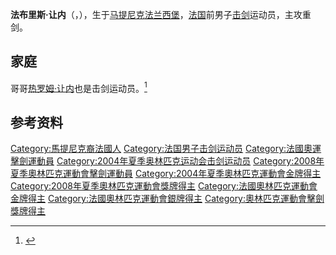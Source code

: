 {{MedalTableTop|Escrime championnat d'Europe Fabrice Jeannet 1.jpg|250px}}
{{MedalCountry|{{FRA}}}}
{{MedalSport | 男子[[擊劍|擊劍]]}}
{{MedalCompetition|[[奧林匹克運動會|奧林匹克運動會]]}}
{{MedalGold| [[2008年夏季奧林匹克運動會|2008年 北京]] | [[2008年夏季奧林匹克運動會擊劍比賽|重剑团体]]}}
{{MedalGold| [[2004年夏季奧林匹克運動會|2004年 雅典]] | [[2004年夏季奧林匹克運動會擊劍比賽|重剑团体]]}}
{{MedalSilver| [[2008年夏季奧林匹克運動會|2008年 北京]] | [[2008年夏季奧林匹克運動會擊劍比賽|重剑]]}}
{{MedalCompetition|[[世界劍擊錦標賽|世界劍擊錦標賽]]}}
{{MedalGold|[[2007年世界劍擊錦標賽|2007年 聖彼德堡]]|重剑团体}}
{{MedalGold|[[2006年世界劍擊錦標賽|2006年 都靈]]|重剑团体}}
{{MedalGold|[[2005年世界劍擊錦標賽|2005年 萊比錫]]|重剑团体}}
{{MedalGold|[[2003年世界劍擊錦標賽|2003年 哈瓦那]]|重剑}}
{{MedalGold|[[2002年世界劍擊錦標賽|2002年 里斯本]]|重剑团体}}
{{MedalSilver|[[2005年世界劍擊錦標賽|2005年 萊比錫]]|重剑}}
{{MedalSilver|[[2002年世界击剑锦标赛|2002年 里斯本]]|重剑团体}}
{{MedalBronze|[[2001年世界劍擊錦標賽|2001年 尼姆]]|重剑}}
{{MedalBronze|[[2001年世界劍擊錦標賽|2001年 尼姆]]|重剑团体}}
{{MedalBottom}}
{{Expand|time=2015-05-01}}

'''法布里斯·让内'''（{{lang-fr|Fabrice Jeannet}}，{{bd|1980年|10月20日|catIdx=Jeannet, Fabrice}}），生于[[马提尼克|马提尼克]][[法兰西堡|法兰西堡]]，[[法国|法国]]前男子[[击剑|击剑]]运动员，主攻重剑。

== 家庭 ==
哥哥[[热罗姆·让内|热罗姆·让内]]也是击剑运动员。<ref>{{Cite web|title=Fabrice JEANNET|url=https://www.olympic.org/fabrice-jeannet|accessdate=2019-08-20|date=2016-06-22|work=International Olympic Committee|language=en|archive-date=2017-03-26|archive-url=https://web.archive.org/web/20170326084212/https://www.olympic.org/fabrice-jeannet|dead-url=no}}</ref>

== 参考资料 ==
{{reflist}}

{{奥林匹克运动会击剑比赛男子重剑团体冠军}}

{{Authority control}}
{{DEFAULTSORT:Jeannet, Fabrice}}
[[Category:馬提尼克裔法國人|Category:馬提尼克裔法國人]]
[[Category:法国男子击剑运动员|Category:法国男子击剑运动员]]
[[Category:法國奧運擊劍運動員|Category:法國奧運擊劍運動員]]
[[Category:2004年夏季奥林匹克运动会击剑运动员|Category:2004年夏季奥林匹克运动会击剑运动员]]
[[Category:2008年夏季奧林匹克運動會擊劍運動員|Category:2008年夏季奧林匹克運動會擊劍運動員]]
[[Category:2004年夏季奧林匹克運動會金牌得主|Category:2004年夏季奧林匹克運動會金牌得主]]
[[Category:2008年夏季奧林匹克運動會獎牌得主|Category:2008年夏季奧林匹克運動會獎牌得主]]
[[Category:法國奧林匹克運動會金牌得主|Category:法國奧林匹克運動會金牌得主]]
[[Category:法國奧林匹克運動會銀牌得主|Category:法國奧林匹克運動會銀牌得主]]
[[Category:奧林匹克運動會擊劍獎牌得主|Category:奧林匹克運動會擊劍獎牌得主]]

{{France-bio-stub}}